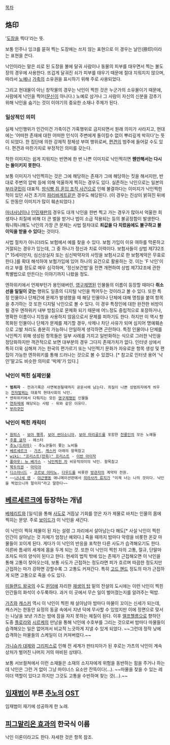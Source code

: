 [[목차]]
== 烙印 ==
'[[도장]]을 찍다'라는 뜻.

보통 인주나 잉크를 묻혀 찍는 도장에는 쓰지 않는 표현으로 이 경우는 날인(捺印)이라는 표현을 쓴다. 

낙인이라는 말은 쇠로 된 도장을 불에 달궈 사람이나 동물의 피부를 태우면서 찍는 불도장의 경우에 사용한다. 뜨겁게 달궈진 쇠가 피부를 태우기 때문에 절대 지워지지 않으며, 따라서 [[노예]]나 [[가축]]의 소유권을 표시하기 위해 주로 사용되었다. 

그리고 현대물이 아닌 창작물의 경우는 낙인이 찍힌 것은 누군가의 소유물이기 때문에, 사람에게 낙인을 찍어([[문신]]이 아니다.) 노예로 삼거나 그 사람이 자신의 신분을 감추기위해 낙인을 숨기는 것이 이야기의 중요한 소재나 주제가 된다. 

=== 일상적인 의미 ===
실제 낙인행위가 인간이건 가축이건 가혹행위로 금지되면서 원래 의미가 사라지고, 현대에는 '어떠한 존재에 대한 어떠한 인식이 주변에게 돌이킬수 없이 뿌리깊게 박히다'는 뜻이 되었다. 한 집단에 의한 강제적 정체성 부여 행위로써, [[편견]]의 범주에 들어갈 수도 있다. 편견과 마찬가지로 부정적인 의미를 갖는다.

착한 이미지는 쉽게 지워지는 반면에 한 번 나쁜 이미지로 낙인찍히면 '''웬만해서는 다시는 돌이키지 못한다.'''

보통 이미지가 낙인찍히는 것은 그에 해당하는 존재가 그에 해당하는 짓을 해서지만, 반대로 주변의 압박 등에 의해 억울하게 찍히는 경우도 있다. 실존하는 낙인으로는 일본의 [[부라쿠민]]이 대표적. [[밤식빵 쥐 혼입 조작 사건]]으로 인해 불결하다는 이미지가 낙인찍힌 적이 있던 사건 초기의 [[파리바게트]]같은 경우도 해당된다. (이 경우는 진상이 밝혀진 뒤에도 한동안 이미지가 많이 훼손되었다.)

[[마녀사냥]]이나 [[인민재판]]의 경우도 대개 낙인을 한번 찍고 가는 경우가 많아서 억울한 희생자나 죄질에 비해 더 큰 벌을 받거나 법이 소급 적용되는 등의 불공정함이 발생한다. 뭐니뭐니해도 낙인의 가장 큰 문제는 사법 절차대로 '''죄값을 다 치렀음에도 불구하고 불이익을 받을 수 있다'''는 것이다.

사법 절차가 아니더라도 보험에서 예를 찾을 수 있다. 보험 가입이 이유 여하를 막론하고 거절되는 경우가 있는데, 그 중 하나가 정신과 치료 이력이다. 보험사들이 상법 제732조[* 15세미만자, 심신상실자 또는 심신박약자의 사망을 보험사고로 한 보험계약은 무효로 한다.]를 확대 해석하여 보험가입에 있어 하나의 요건으로 활용하는 것. 이는 'F 낙인'이라고 부를 정도로 매우 심각하며, '정신보건법'을 전면 개편하여 상법 제732조에 관한 특별법으로 만든다는 이야기까지 나왔을 정도.

엔하위키에서 언제부턴가 용인돼버린, [[영구제명]]된 인물들의 이름이 등장할 때마다 '''취소선을 일일이 긋는''' 행위도 일종의 디지털 낙인을 찍어두는 것이라고 볼 수 있다. 또한 특정 인물이나 단체간에 문제가 발생했을 때 해당 인물이나 단체에 대해 명칭을 붙여 항목을 추가하는 것 또한 디지털 낙인으로 볼 수 있다.
이 경우 특정인에 대한 완전한 비방이 될 경우 엔하위키 내부 방침으로 문제화 되기 때문에 어느정도 중립적으로 포장하거나, 명확한 이름이나 지칭을 사용하지 않음으로서 문제를 피하기도 한다. 하지만 이 역시 항목화된 인물이나 단체가 문제를 제기할 경우, 삭제나 차단 사유가 되며 심지어 명예훼손으로 고발 처리도 충분히 가능하니 안일하게 생각하면 곤란하다.
특정 인물이나 단체를 낙인찍기 위해 생성된 항목들은 일부 사례를 가지고 일반화하는 식으로 그러한 낙인을 정당화하지만 객관적으로 보면 대부분의 경우 그다지 존재가치가 없다. 인터넷 상에서 특히 더욱 심해져 가는 한국의 편가르기 또는 낙인찍기 문화가 자유로운 항목 생성 및 편집이 가능한 엔하위키를 통해 드러나는 것으로 볼 수 있겠다. [* 참고로 인터넷 용어 '낙인'말고도 비슷한 의미로 '박제'가 있다.]
=== 낙인이 찍힌 실제인물 ===
 * '''범죄자''' - 전과기록은 사면복권될때까지 공문서에 남는다. 죄질이 나쁜 성범죄자에게 씌우는 [[전자발찌]]는 대표적 현대사회의 낙인.
 * 엔하위키에서 다뤄지는 모든 [[영구제명]]된 인물들
 * [[연좌제]]에 해당되는 사람 - 위와 같은 이유다. 
 * [[부라쿠민]]
=== 낙인이 찍힌 캐릭터 ===
 * [[원피스(만화)|원피스]] - [[보아 행콕]], [[보아 썬더소니아]], [[보아 마리골드]]를 포함한 [[천룡인]]의 모든 노예들
 * [[주홍 글자]] - 헤스터
 * [[추노(드라마)]] - 추노꾼들이 쫓는 노비들
 * [[베르세르크]] - [[가츠]], [[캐스커]] 아래의 항목참고
 * [[wiki: "프리스트(만화)" 프리스트]] - [[이반 아이작]]
 * [[폴아웃: 뉴 베가스]] - [[낙인찍힌 자]] 비유적의미의 낙인. 항목참고
 * [[북두의권]] - [[마미야(북두의 권)|마미야]]
 * [[디스아너드]] - [[코르보 아타노]], [[다우드]]를 비롯한 [[아웃사이더#s-7|방관자]]의 계약자 전원.
 * ~~[[나나세 렌]] - [[야근병동]] 애니메이션판에서 [[히라사카 류지]]가 "이제 너는 나의 것이다. 낙인을 찍었으니까 말이지"라고 말한다~~
== [[베르세르크]]에 등장하는 개념 ==
[[베헤리트]]와 [일식]을 통해 [[사도(베르세르크)|사도]]로 거듭날 기회를 얻은 자가 제물로 바치는 인물의 몸에 찍히는 문양. 주로 [[보이드]]가 이 낙인을 새긴다.

이 낙인이 찍혀 제물이 된 자는 설령 그 자리에서 살아남는다 해도[* 사실 낙인이 찍힌 인간이 살아남는 것 자체가 엄청난 예외다.] 죽을 때까지 밤마다 악령을 비롯한 온갖 마물들이 꼬이게 된다. 게다가 이 낙인의 반응을 포착한 다른 사도가 습격해오기도 한다. 이른바 틈새의 세계에 몸을 두게 되는 것. 또한 이 낙인이 찍힌 자의 고통, 절규, 단말마조차도 마의 양식이 된다고 한다. 현세의 법칙 밖에 있는 존재가 근접해오면 이 낙인을 통해 고통이 찾아오는데, 보통 사도가 근접하는 정도라면 피가 흐르며 따끔한 정도지만 근접하는 마가 강하면 강할수록 그 고통도 커져간다. 특히 [[고드 핸드#s-1|고드 핸드]] 정도의 마가 근접하게 되면 고통으로 죽을 수도 있다.

[[미들랜드 왕국]]의 수도 [[윈덤]]에 자리한 [[재생의 탑]] 밑의 전설의 도시에는 이런 낙인이 찍힌 인간들의 화석이 수두룩하다. 과거 이 곳에서 무슨 일이 벌어졌는지를 알려주는 떡밥.

[[가츠(베르세르크)|가츠]]와 [[캐스커(베르세르크)|캐스커]] 역시 이 낙인이 찍힌 채 살아남아 밤마다 마물이 꼬이는 신세가 되는데, 캐스커는 한동안 요정의 동굴 속에서 지낸 덕에 무사할 수 있었지만 이에 정면으로 맞서는 나날을 보낸 가츠는 밤에 잠을 자지 못하는 체질이 된다. 이후 [[엘프헬름]]으로 향하던 도중 [[플로라(베르세르크)|플로라]]와 [[시르케]]의 만남을 통해 낙인에 수호부를 그리는 것으로써 밤마다 마물들이 습격해오는 일은 없어져서 비교적 느긋하게 지낼 수 있게 되었다. ~~그런데 정작 낮에 습격하는 마물들의 스케일이 더 커져버렸다.~~

[[가니슈카 대제]]와 [[그리피스(베르세르크)|그리피스]]로 인해 전 세계가 판타지아가 된 후로는 가츠의 낙인이 계속 상처가 벌어진 나머지 거의 마비된 상태다.

보통 서브컬쳐에서 이런 소재들은 소재의 소지자에게 위험을 동반하는 힘을 주거나 하는데 낙인은 그런 거 없이 그냥 마이너스 요소만 잔뜩이다(...). ~~마물을 찾을 수 있는 레이더 역할이 있다고 하지만 그것도 고통을 수반하며 찾는 것(...).~~

== [[임재범]]이 부른 [[추노(드라마)|추노]]의 [[OST]] ==
임재범이 재기에 성공하게 한 노래.

== [[피그말리온 효과]]의 한국식 이름 ==

낙인 이론이라고도 한다. 자세한 것은 항목 참조.
